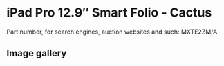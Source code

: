
# iPad Pro 12.9″ Smart Folio - Cactus

Part number, for search engines, auction websites and such: MXTE2ZM/A

## Image gallery

<div style={{ width: '100%', maxWidth: '768px' }}>
<GalleryComponent
    images={[
      {
        original: "/everysource/MXTE2.webp",
        thumbnail: "/everypreview/MXTE2.webp",
      },
      {
        original: "/everysource/MXTE2_AV1.webp",
        thumbnail: "/everypreview/MXTE2_AV1.webp",
      },
      {
        original: "/everysource/MXTE2_AV2.webp",
        thumbnail: "/everypreview/MXTE2_AV2.webp",
      },
      {
        original: "/everysource/MXTE2_AV3.webp",
        thumbnail: "/everypreview/MXTE2_AV3.webp",
      },
      {
        original: "/everysource/MXTE2_AV4.webp",
        thumbnail: "/everypreview/MXTE2_AV4.webp",
      }
    ]}
  />
</div>